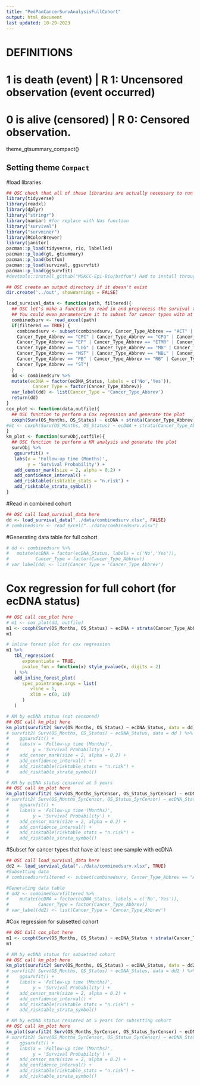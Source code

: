 ```yaml
---
title: "PedPanCancerSurvAnalysisFullCohort"
output: html_document
last updated: 10-29-2023
---
```

# DEFINITIONS
# 1 is death (event)     | R 1: Uncensored observation (event occurred)
# 0 is alive  (censored) | R 0: Censored observation.

theme_gtsummary_compact()

## Setting theme `Compact`

#load libraries
```r
## OSC check that all of these libraries are actually necessary to run this code. 
library(tidyverse)
library(readxl)
library(dplyr)
library("stringr")
library(naniar) #for replace with Nas function
library("survival")
library("survminer")
library(RColorBrewer)
library(janitor)
pacman::p_load(tidyverse, rio, labelled)
pacman::p_load(gt, gtsummary)
pacman::p_load(bstfun)
pacman::p_load(survival, ggsurvfit)
pacman::p_load(ggsurvfit)
#devtools::install_github("MSKCC-Epi-Bio/bstfun") Had to install through devtools to get the bstfun package
```
```r
## OSC create an output directory if it doesn't exist
dir.create('../out', showWarnings = FALSE)

load_survival_data <- function(path, filtered){
  ## OSC let's make a function to read in and preprocess the survival table.
  ## You could even parameterize it to subset for cancer types with at least 1 ecDNA+ sample, below.
  combinedsurv <- read_excel(path)
  if(filtered == TRUE) {
    combinedsurv <- subset(combinedsurv, Cancer_Type_Abbrev == "ACT" | Cancer_Type_Abbrev == "BT"| 
    Cancer_Type_Abbrev == "CPC" | Cancer_Type_Abbrev == "CPG" | Cancer_Type_Abbrev == "HGG" | 
    Cancer_Type_Abbrev == "EP" | Cancer_Type_Abbrev == "ETMR" | Cancer_Type_Abbrev == "GG" |     
    Cancer_Type_Abbrev == "LGG" | Cancer_Type_Abbrev == "MB" | Cancer_Type_Abbrev == "MPNST" | 
    Cancer_Type_Abbrev == "MST" | Cancer_Type_Abbrev == "NBL" | Cancer_Type_Abbrev == "OS"| 
    Cancer_Type_Abbrev == "PB" | Cancer_Type_Abbrev == "RB" | Cancer_Type_Abbrev == "RHB" | 
    Cancer_Type_Abbrev == "ST")
  }
  dd <- combinedsurv %>% 
  mutate(ecDNA = factor(ecDNA_Status, labels = c('No','Yes')),
          Cancer_Type = factor(Cancer_Type_Abbrev))
  var_label(dd) <- list(Cancer_Type = 'Cancer_Type_Abbrev')
  return(dd)
}
cox_plot <- function(data,outfile){
  ## OSC function to perform a Cox regression and generate the plot
  coxph(Surv(OS_Months, OS_Status) ~ ecDNA + strata(Cancer_Type_Abbrev), data = data)
#m1 <- coxph(Surv(OS_Months, OS_Status) ~ ecDNA + strata(Cancer_Type_Abbrev), data = dd)
}
km_plot <- function(survObj,outfile){
  ## OSC function to perform a KM analysis and generate the plot
  survObj %>% 
   ggsurvfit() +
   labs(x = 'Follow-up time (Months)',
        y = 'Survival Probability') +
   add_censor_mark(size = 2, alpha = 0.2) +
   add_confidence_interval() +
   add_risktable(risktable_stats = "n.risk") +
   add_risktable_strata_symbol()
}
```
#Read in combined cohort
```r
## OSC call load_survival_data here
dd <- load_survival_data("../data/combinedsurv.xlsx", FALSE)
# combinedsurv <- read_excel("../data/combinedsurv.xlsx")
```
#Generating data table for full cohort
```r
# dd <- combinedsurv %>%
#   mutate(ecDNA = factor(ecDNA_Status, labels = c('No','Yes')),
#          Cancer_Type = factor(Cancer_Type_Abbrev))
# var_label(dd) <- list(Cancer_Type = 'Cancer_Type_Abbrev')
```
# Cox regression for full cohort (for ecDNA status)
```r
## OSC call cox_plot here
# m1 <- cox_plot(dd, outfile)
m1 <- coxph(Surv(OS_Months, OS_Status) ~ ecDNA + strata(Cancer_Type_Abbrev), data = dd)
m1

# inline forest plot for cox regression
m1 %>%
   tbl_regression(
      exponentiate = TRUE,
      pvalue_fun = function(x) style_pvalue(x, digits = 2)
   ) %>%
   add_inline_forest_plot(
      spec_pointrange.args = list(
         vline = 1,
         xlim = c(0, 10)
      )
   )

# KM by ecDNA status (not censored)
## OSC call km_plot here
km_plot(survfit2( Surv(OS_Months, OS_Status) ~ ecDNA_Status, data = dd), outfile)
# survfit2( Surv(OS_Months, OS_Status) ~ ecDNA_Status, data = dd ) %>% 
#    ggsurvfit() +
#    labs(x = 'Follow-up time (Months)',
#         y = 'Survival Probability') +
#    add_censor_mark(size = 2, alpha = 0.2) +
#    add_confidence_interval() +
#    add_risktable(risktable_stats = "n.risk") +
#    add_risktable_strata_symbol()

# KM by ecDNA status censored at 5 years
## OSC call km_plot here
km_plot(survfit2( Surv(OS_Months_5yrCensor, OS_Status_5yrCensor) ~ ecDNA_Status, data = dd), outfile)
# survfit2( Surv(OS_Months_5yrCensor, OS_Status_5yrCensor) ~ ecDNA_Status, data = dd ) %>% 
#    ggsurvfit() +
#    labs(x = 'Follow-up time (Months)',
#         y = 'Survival Probability') +
#    add_censor_mark(size = 2, alpha = 0.2) +
#    add_confidence_interval() +
#    add_risktable(risktable_stats = "n.risk") +
#    add_risktable_strata_symbol()
```
#Subset for cancer types that have at least one sample with ecDNA
```r
## OSC call load_survival_data here
dd2 <- load_survival_data("../data/combinedsurv.xlsx", TRUE)
#Subsetting data 
# combinedsurvfiltered <- subset(combinedsurv, Cancer_Type_Abbrev == "ACT" | Cancer_Type_Abbrev == "BT" | Cancer_Type_Abbrev == "CPC" | Cancer_Type_Abbrev == "CPG" | Cancer_Type_Abbrev == "HGG" | Cancer_Type_Abbrev == "EP" | Cancer_Type_Abbrev == "ETMR" | Cancer_Type_Abbrev == "GG" | Cancer_Type_Abbrev == "LGG" | Cancer_Type_Abbrev == "MB" | Cancer_Type_Abbrev == "MPNST" | Cancer_Type_Abbrev == "MST" | Cancer_Type_Abbrev == "NBL" | Cancer_Type_Abbrev == "OS"| Cancer_Type_Abbrev == "PB" | Cancer_Type_Abbrev == "RB" | Cancer_Type_Abbrev == "RHB" | Cancer_Type_Abbrev == "ST")

#Generating data table
# dd2 <- combinedsurvfiltered %>% 
#    mutate(ecDNA = factor(ecDNA_Status, labels = c('No','Yes')),
#           Cancer_Type = factor(Cancer_Type_Abbrev))
# var_label(dd2) <- list(Cancer_Type = 'Cancer_Type_Abbrev')
```
#Cox regression for subsetted cohort
```r
## OSC Call cox_plot here
m1 <- coxph(Surv(OS_Months, OS_Status) ~ ecDNA_Status + strata(Cancer_Type_Abbrev), data = dd2)
m1

# KM by ecDNA status for subsetted cohort
## OSC call km_plot here
km_plot(survfit2( Surv(OS_Months, OS_Status) ~ ecDNA_Status, data = dd2 ), outfile)
# survfit2( Surv(OS_Months, OS_Status) ~ ecDNA_Status, data = dd2 ) %>% 
#    ggsurvfit() +
#    labs(x = 'Follow-up time (Months)',
#         y = 'Survival Probability') +
#    add_censor_mark(size = 2, alpha = 0.2) +
#    add_confidence_interval() +
#    add_risktable(risktable_stats = "n.risk") +
#    add_risktable_strata_symbol()

# KM by ecDNA status censored at 5 years for subsetting cohort
## OSC call km_plot here
km_plot(survfit2( Surv(OS_Months_5yrCensor, OS_Status_5yrCensor) ~ ecDNA_Status, data = dd2 ), outfile)
# survfit2( Surv(OS_Months_5yrCensor, OS_Status_5yrCensor) ~ ecDNA_Status, data = dd2 ) %>% 
#    ggsurvfit() +
#    labs(x = 'Follow-up time (Months)',
#         y = 'Survival Probability') +
#    add_censor_mark(size = 2, alpha = 0.2) +
#    add_confidence_interval() +
#    add_risktable(risktable_stats = "n.risk") +
#    add_risktable_strata_symbol()
```
